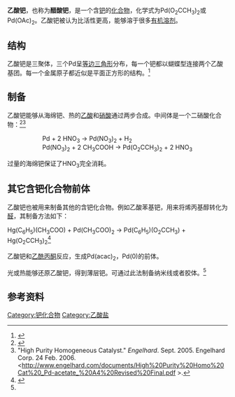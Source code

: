 {{Chembox
|   Name = 乙酸钯(II)

|   ImageFile = Palladium(II) acetate.jpg
|   ImageName = Palladium(II) acetate
|   IUPACName = Palladium(II) acetate
|   IUPACNameZh = 乙酸钯(II)
|   OtherNames = 
|Section1={{Chembox Identifiers
| SMILES = [Pd+2].[O-]C(=O)C.[O-]C(=O)C
| ChemSpiderID_Ref = {{chemspidercite|correct|chemspider}}
| ChemSpiderID = 146827
| PubChem = 167845
| InChI = 1/2C2H4O2.Pd/c2*1-2(3)4;/h2*1H3,(H,3,4);/q;;+2/p-2
| InChIKey = YJVFFLUZDVXJQI-NUQVWONBAH
| StdInChI_Ref = {{stdinchicite|correct|chemspider}}
| StdInChI = 1S/2C2H4O2.Pd/c2*1-2(3)4;/h2*1H3,(H,3,4);/q;;+2/p-2
| StdInChIKey_Ref = {{stdinchicite|correct|chemspider}}
| StdInChIKey = YJVFFLUZDVXJQI-UHFFFAOYSA-L
| CASNo_Ref = {{cascite|correct|CAS}}
| CASNo = 3375-31-3
| RTECS = AJ1900000
  }}
|Section2 = {{Chembox Properties
|   Formula = C<sub>4</sub>H<sub>6</sub>O<sub>4</sub>Pd
|   MolarMass = 224.50
|   Appearance = 棕黄色固体
|   Density = 2.19 g/cm³
|   Solubility = 低
|   MeltingPt = 205 °C (478 K)，分解
|   BoilingPt = 分解
  }}
| Section3 = {{Chembox Structure
|   Coordination = 平面正方形
|   CrystalStruct = [[单斜|单斜]]
|   Dipole = 0 [[德拜|D]]
  }}
| Section7 = {{Chembox Hazards
|   ExternalMSDS = [https://web.archive.org/web/20070927015721/http://www.gfschemicals.com/Search/MSDS/2425MSDS.PDF MSDS]
|   MainHazards = 认为无害
|   RPhrases = {{R41}}
|   SPhrases = {{S24/25}}
  }}
| Section8 = {{Chembox Related
|   OtherAnions = [[氯化钯|氯化钯]]
|   OtherCations = [[乙酸铂|乙酸铂]]
  }}
}}

'''乙酸钯'''，也称为'''醋酸钯'''，是一个含[[钯|钯]]的[[化合物|化合物]]，化学式为Pd(O<sub>2</sub>CCH<sub>3</sub>)<sub>2</sub>或Pd(OAc)<sub>2</sub>。乙酸钯被认为比{{Tsl|en|Platinum(II) acetate|乙酸铂}}活性更高，能够溶于很多[[有机溶剂|有机溶剂]]。

==结构==

乙酸钯是三聚体，三个Pd呈[[等边三角形|等边三角形]]分布，每一个钯都以蝴蝶型连接两个乙酸基团。每一个金属原子都近似是平面正方形的结构。<ref name=Skapski>{{cite journal | author = Skapski, A C.; M. L. Smart | title = The Crystal Structure of Trimeric Palladium(II) Acetate | journal = [[J._Chem._Soc.|J. Chem. Soc.]] D | year = 1970 | pages = 658b-659 | doi = 10.1039/C2970000658b}}</ref>

==制备==

乙酸钯能够从海绵钯、热的[[乙酸|乙酸]]和[[硝酸|硝酸]]通过两步合成。中间体是一个二硝酸化合物：<ref name=bakhmutov>{{cite journal | author = Bakhmutov, V. I.,; Berry, J. F.; Cotton, F. A.; Ibragimov, S.; Murillo, C. A. | title = Non-Trivial Behavior of Palladium(II) Acetate | journal =[[Dalton_Transactions|Dalton Transactions]] | year = 2005 | pages = 1989–1992 | doi = 10.1039/b502122g}}</ref><ref>"High Purity Homogeneous Catalyst." ''Engelhard''. Sept. 2005. Engelhard Corp. 24 Feb. 2006.<http://www.engelhard.com/documents/High%20Purity%20Homo%20Cat%20_Pd-acetate_%20A4%20Revised%20Final.pdf {{Wayback|url=http://www.engelhard.com/documents/High%20Purity%20Homo%20Cat%20_Pd-acetate_%20A4%20Revised%20Final.pdf |date=20060317123128 }}>.</ref>
::Pd  +  2 HNO<sub>3</sub>  →  Pd(NO<sub>3</sub>)<sub>2</sub>  +  H<sub>2</sub>
::Pd(NO<sub>3</sub>)<sub>2</sub>  +  2 CH<sub>3</sub>COOH  →  Pd(O<sub>2</sub>CCH<sub>3</sub>)<sub>2</sub>  +  2 HNO<sub>3</sub>

过量的海绵钯保证了HNO<sub>3</sub>完全消耗。

==其它含钯化合物前体==

乙酸钯也被用来制备其他的含钯化合物。例如乙酸苯基钯，用来将烯丙基醇转化为[[醛|醛]]，其制备方法如下：

Hg(C<sub>6</sub>H<sub>5</sub>)(CH<sub>3</sub>COO) + Pd(CH<sub>3</sub>COO)<sub>2</sub> → Pd(C<sub>6</sub>H<sub>5</sub>)(O<sub>2</sub>CCH<sub>3</sub>)  + Hg(O<sub>2</sub>CCH<sub>3</sub>)<sub>2</sub><ref name=heck>{{OrgSynth | author = 
[[Richard_F._Heck|Richard F. Heck]] | title = Aldehydes from Allylic Alcohols and Phenylpalladium Acetate: 2-Methyl-3-Phenylpropionaldehyde | collvol = 6 | collvolpages = 815 | prep = cv6p0815}}</ref>

乙酸钯和[[乙酰丙酮|乙酰丙酮]]反应，生成Pd(acac)<sub>2</sub>，Pd(0)的前体。

光或热能够还原乙酸钯，得到薄层钯。可通过此法制备纳米线或者胶体。<ref name=bakhmutov/>

==参考资料==
{{reflist}}
{{钯化合物}}

[[Category:钯化合物|Category:钯化合物]]
[[Category:乙酸盐|Category:乙酸盐]]